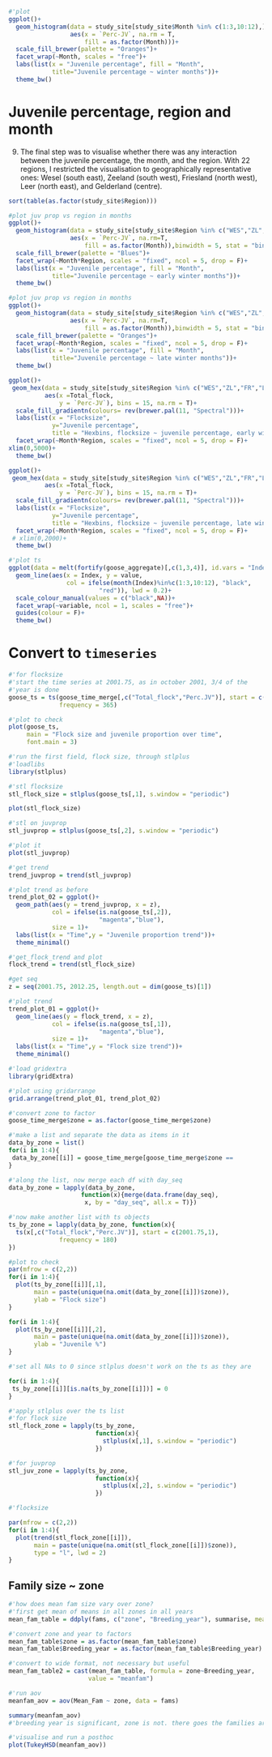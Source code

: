 ```r
#'plot
ggplot()+
  geom_histogram(data = study_site[study_site$Month %in% c(1:3,10:12),], 
                 aes(x = `Perc-JV`, na.rm = T,
                     fill = as.factor(Month)))+
  scale_fill_brewer(palette = "Oranges")+
  facet_wrap(~Month, scales = "free")+
  labs(list(x = "Juvenile percentage", fill = "Month",
            title="Juvenile percentage ~ winter months"))+
  theme_bw()
```

# Juvenile percentage, region and month

9. The final step was to visualise whether there was any interaction between the juvenile percentage, the month, and the region. With 22 regions, I restricted the visualisation to geographically representative ones: Wesel (south east), Zeeland (south west), Friesland (north west), Leer (north east), and Gelderland (centre).

```r
sort(table(as.factor(study_site$Region)))


```

```r
#plot juv prop vs region in months
ggplot()+
  geom_histogram(data = study_site[study_site$Region %in% c("WES","ZL","FR","LER","GL") & study_site$Month %in% c(10,11,12),], 
                 aes(x = `Perc-JV`, na.rm=T,
                     fill = as.factor(Month)),binwidth = 5, stat = "bin")+
  scale_fill_brewer(palette = "Blues")+
  facet_wrap(~Month*Region, scales = "fixed", ncol = 5, drop = F)+
  labs(list(x = "Juvenile percentage", fill = "Month",
            title="Juvenile percentage ~ early winter months"))+
  theme_bw()
```


```r
#plot juv prop vs region in months
ggplot()+
  geom_histogram(data = study_site[study_site$Region %in% c("WES","ZL","FR","LER","GL") & study_site$Month %in% c(1,2,3),], 
                 aes(x = `Perc-JV`, na.rm=T,
                     fill = as.factor(Month)),binwidth = 5, stat = "bin")+
  scale_fill_brewer(palette = "Oranges")+
  facet_wrap(~Month*Region, scales = "fixed", ncol = 5, drop = F)+
  labs(list(x = "Juvenile percentage", fill = "Month",
            title="Juvenile percentage ~ late winter months"))+
  theme_bw()
```

```r
ggplot()+
 geom_hex(data = study_site[study_site$Region %in% c("WES","ZL","FR","LER","GL") & study_site$Month %in% c(10,11,12),], 
          aes(x =Total_flock, 
              y = `Perc-JV`), bins = 15, na.rm = T)+
  scale_fill_gradientn(colours= rev(brewer.pal(11, "Spectral")))+
  labs(list(x = "Flocksize",
            y="Juvenile percentage",
            title = "Hexbins, flocksize ~ juvenile percentage, early winter"))+
  facet_wrap(~Month*Region, scales = "fixed", ncol = 5, drop = F)+
xlim(0,5000)+
  theme_bw()
```

```r
ggplot()+
 geom_hex(data = study_site[study_site$Region %in% c("WES","ZL","FR","LER","GL") & study_site$Month %in% c(1,2,3),], 
          aes(x =Total_flock, 
              y = `Perc-JV`), bins = 15, na.rm = T)+
  scale_fill_gradientn(colours= rev(brewer.pal(11, "Spectral")))+
  labs(list(x = "Flocksize",
            y="Juvenile percentage",
            title = "Hexbins, flocksize ~ juvenile percentage, late winter"))+
  facet_wrap(~Month*Region, scales = "fixed", ncol = 5, drop = F)+
 # xlim(0,2000)+
  theme_bw()
```

```r
#'plot ts
ggplot(data = melt(fortify(goose_aggregate)[,c(1,3,4)], id.vars = "Index"))+
  geom_line(aes(x = Index, y = value, 
                col = ifelse(month(Index)%in%c(1:3,10:12), "black",
                         "red")), lwd = 0.2)+
  scale_colour_manual(values = c("black",NA))+
  facet_wrap(~variable, ncol = 1, scales = "free")+
  guides(colour = F)+
  theme_bw()
```

# Convert to ```timeseries```

```r
#'for flocksize
#'start the time series at 2001.75, as in october 2001, 3/4 of the
#'year is done
goose_ts = ts(goose_time_merge[,c("Total_flock","Perc.JV")], start = c(2001.75,1),
              frequency = 365)

#'plot to check
plot(goose_ts, 
     main = "Flock size and juvenile proportion over time",
     font.main = 3)
```

```r
#'run the first field, flock size, through stlplus
#'loadlibs
library(stlplus)

#'stl flocksize
stl_flock_size = stlplus(goose_ts[,1], s.window = "periodic")
```

```r
plot(stl_flock_size)
```

```r
#'stl on juvprop
stl_juvprop = stlplus(goose_ts[,2], s.window = "periodic")
```

```r
#'plot it
plot(stl_juvprop)
```

```r
#'get trend
trend_juvprop = trend(stl_juvprop)

#'plot trend as before
trend_plot_02 = ggplot()+
  geom_path(aes(y = trend_juvprop, x = z),
            col = ifelse(is.na(goose_ts[,2]),
                         "magenta","blue"),
            size = 1)+
  labs(list(x = "Time",y = "Juvenile proportion trend"))+
  theme_minimal()

#'get_flock_trend and plot
flock_trend = trend(stl_flock_size)

#get seq
z = seq(2001.75, 2012.25, length.out = dim(goose_ts)[1])

#'plot trend
trend_plot_01 = ggplot()+
  geom_line(aes(y = flock_trend, x = z),
            col = ifelse(is.na(goose_ts[,1]),
                         "magenta","blue"),
            size = 1)+
  labs(list(x = "Time",y = "Flock size trend"))+
  theme_minimal()
```

```r
#'load gridextra
library(gridExtra)

#'plot using gridarrange
grid.arrange(trend_plot_01, trend_plot_02)

```

```r
#'convert zone to factor
goose_time_merge$zone = as.factor(goose_time_merge$zone)

#'make a list and separate the data as items in it
data_by_zone = list()
for(i in 1:4){
 data_by_zone[[i]] = goose_time_merge[goose_time_merge$zone ==                                  unique(goose_time_merge$zone)[i],]
}

#'along the list, now merge each df with day_seq
data_by_zone = lapply(data_by_zone,
                    function(x){merge(data.frame(day_seq), 
                     x, by = "day_seq", all.x = T)})

#'now make another list with ts objects
ts_by_zone = lapply(data_by_zone, function(x){
  ts(x[,c("Total_flock","Perc.JV")], start = c(2001.75,1),
              frequency = 180)
})

#plot to check
par(mfrow = c(2,2))
for(i in 1:4){
  plot(ts_by_zone[[i]][,1],
       main = paste(unique(na.omit(data_by_zone[[i]])$zone)),
       ylab = "Flock size")
}

for(i in 1:4){
  plot(ts_by_zone[[i]][,2],
       main = paste(unique(na.omit(data_by_zone[[i]])$zone)),
       ylab = "Juvenile %")
}
```

```r
#'set all NAs to 0 since stlplus doesn't work on the ts as they are

for(i in 1:4){
 ts_by_zone[[i]][is.na(ts_by_zone[[i]])] = 0
}

#'apply stlplus over the ts list
#'for flock size
stl_flock_zone = lapply(ts_by_zone,
                        function(x){
                          stlplus(x[,1], s.window = "periodic")
                        })

#'for juvprop
stl_juv_zone = lapply(ts_by_zone,
                        function(x){
                          stlplus(x[,2], s.window = "periodic")
                        })
```

```r
#'flocksize

par(mfrow = c(2,2))
for(i in 1:4){
  plot(trend(stl_flock_zone[[i]]),
       main = paste(unique(na.omit(stl_flock_zone[[i]])$zone)),
       type = "l", lwd = 2)
}
```


## Family size ~ zone
```r
#'how does mean fam size vary over zone?
#'first get mean of means in all zones in all years
mean_fam_table = ddply(fams, c("zone", "Breeding_year"), summarise, meanfam = mean(Mean_Fam))

#'convert zone and year to factors
mean_fam_table$zone = as.factor(mean_fam_table$zone)
mean_fam_table$Breeding_year = as.factor(mean_fam_table$Breeding_year)

#'convert to wide format, not necessary but useful
mean_fam_table2 = cast(mean_fam_table, formula = zone~Breeding_year,
                      value = "meanfam")

#'run aov
meanfam_aov = aov(Mean_Fam ~ zone, data = fams)

summary(meanfam_aov)
#'breeding year is significant, zone is not. there goes the families are larger in the west idea...

#'visualise and run a posthoc
plot(TukeyHSD(meanfam_aov))
```
